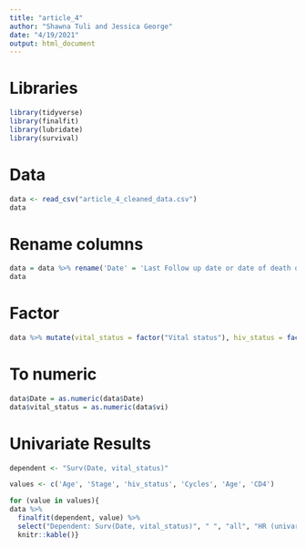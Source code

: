```yaml
---
title: "article_4"
author: "Shawna Tuli and Jessica George"
date: "4/19/2021"
output: html_document
---
```


# Libraries
```r
library(tidyverse)
library(finalfit)
library(lubridate)
library(survival)
```

# Data
```r
data <- read_csv("article_4_cleaned_data.csv")
data
```

# Rename columns
```r
data = data %>% rename('Date' = 'Last Follow up date or date of death of died', 'VL' = 'VL at cancer diagnosis', 'CD4' = 'CD4 at cancer diagnosis', 'Cycles' = 'Cycles of chemo') 
data
```

# Factor
```r
data %>% mutate(vital_status = factor("Vital status"), hiv_status = factor("Hiv status"), stage = factor("Stage"), vl = factor("VL")) -> data
```

# To numeric
```r
data$Date = as.numeric(data$Date)
data$vital_status = as.numeric(data$vi)
```

# Univariate Results
```r
dependent <- "Surv(Date, vital_status)"

values <- c('Age', 'Stage', 'hiv_status', 'Cycles', 'Age', 'CD4') 

for (value in values){
data %>%
  finalfit(dependent, value) %>%
  select("Dependent: Surv(Date, vital_status)", " ", "all", "HR (univariable)") %>% 
  knitr::kable()}
```